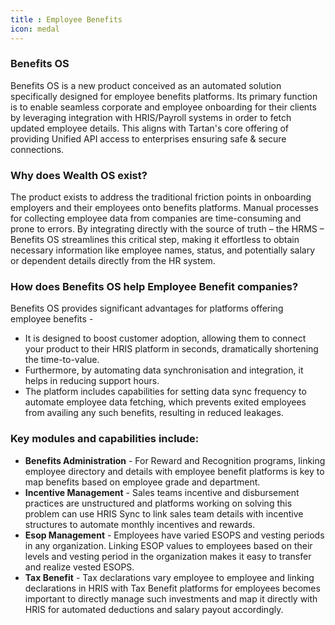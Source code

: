 ```yaml
---
title : Employee Benefits
icon: medal
---
```




### Benefits OS
Benefits OS is a new product conceived as an automated solution specifically designed for employee benefits platforms. Its primary function is to enable seamless corporate and employee onboarding for their clients by leveraging integration with HRIS/Payroll systems in order to fetch updated employee details. This aligns with Tartan's core offering of providing Unified API access to enterprises ensuring safe & secure connections.  

### Why does Wealth OS exist?  

The product exists to address the traditional friction points in onboarding employers and their employees onto benefits platforms. Manual processes for collecting employee data from companies are time-consuming and prone to errors. By integrating directly with the source of truth – the HRMS – Benefits OS streamlines this critical step, making it effortless to obtain necessary information like employee names, status, and potentially salary or dependent details directly from the HR system.  

### How does Benefits OS help Employee Benefit companies?  

Benefits OS provides significant advantages for platforms offering employee benefits -
- It is designed to boost customer adoption, allowing them to connect your product to their HRIS platform in seconds, dramatically shortening the time-to-value.
- Furthermore, by automating data synchronisation and integration, it helps in reducing support hours.
- The platform includes capabilities for setting data sync frequency to automate employee data fetching, which prevents exited employees from availing any such benefits, resulting in reduced leakages.


### Key modules and capabilities include:

- **Benefits Administration** - For Reward and Recognition programs, linking employee directory and details with employee benefit platforms is key to map benefits based on employee grade and department.
- **Incentive Management** - Sales teams incentive and disbursement practices are unstructured and platforms working on solving this problem can use HRIS Sync to link sales team details with incentive structures to automate monthly incentives and rewards.
- **Esop Management** - Employees have varied ESOPS and vesting periods in any organization. Linking ESOP values to employees based on their levels and vesting period in the organization makes it easy to transfer and realize vested ESOPS.
- **Tax Benefit** - Tax declarations vary employee to employee and linking declarations in HRIS with Tax Benefit platforms for employees becomes important to directly manage such investments and map it directly with HRIS for automated deductions and salary payout accordingly.

